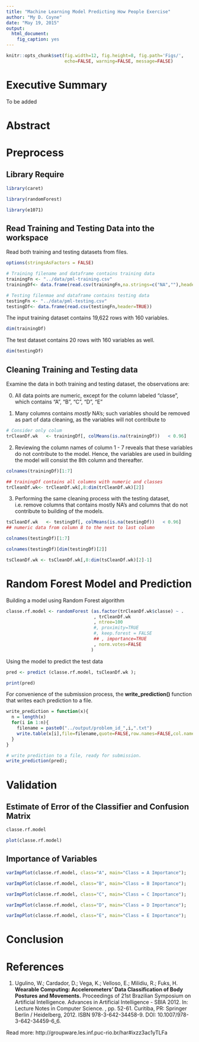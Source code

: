 ```yaml
---
title: "Machine Learning Model Predicting How People Exercise"
author: "My D. Coyne"
date: "May 19, 2015"
output: 
  html_document:
    fig_caption: yes
---
```


```r
knitr::opts_chunk$set(fig.width=12, fig.height=8, fig.path='Figs/',
                      echo=FALSE, warning=FALSE, message=FALSE)
```



# Executive Summary

To be added

# Abstract

# Preprocess

## Library Require

```r
library(caret)

library(randomForest)

library(e1071)
```
## Read Training and Testing Data into the workspace

Read both training and testing datasets from files.  

```r
options(stringsAsFactors = FALSE)

# Training filename and dataframe contains training data
trainingFn <- "../data/pml-training.csv"
trainingDf<- data.frame(read.csv(trainingFn,na.strings=c("NA",""),header=TRUE))

# Testing filenmae and dataframe contains testing data
testingFn <- "../data/pml-testing.csv"
testingDf<- data.frame(read.csv(testingFn,header=TRUE))

```

The input training dataset contains 19,622 rows with 160 variables.

```r

dim(trainingDf)

```

The test dataset contains 20 rows with 160 variables as well.

```r

dim(testingDf)

```

## Cleaning Training and Testing data

Examine the data in both training and testing dataset, the observations are:

0.  All data points are numeric, except for the column labeled "classe", which contains "A", "B", "C", "D", "E"

1.  Many columns contains *mostly* NA's; such variables should be removed as part of data cleaning, as the variables will not contribute to 

```r

# Consider only colum
trCleanDf.wk   <- trainingDf[, colMeans(is.na(trainingDf))   < 0.96]

```

2.  Reviewing the column names of column 1 - 7 reveals that these variables do not contribute to the model.  Hence, the variables are used in building the model will consist the 8th column and thereafter.


```r
colnames(trainingDf)[1:7]

## trainingDf contains all columns with numeric and classes
trCleanDf.wk<- trCleanDf.wk[,8:dim(trCleanDf.wk)[2]]
```

3.  Performing the same cleaning process with the testing dataset, i.e. remove columns that contains mostly NA's and columns that do not contribute to building of the models.

```r

tsCleanDf.wk   <- testingDf[, colMeans(is.na(testingDf))   < 0.96]
## numeric data from column 8 to the next to last column

colnames(testingDf)[1:7]

colnames(testingDf)[dim(testingDf)[2]]

tsCleanDf.wk <- tsCleanDf.wk[,8:dim(tsCleanDf.wk)[2]-1]

```


# Random Forest Model and Prediction

Building a model using Random Forest algorithm

```r

classe.rf.model <- randomForest (as.factor(trCleanDf.wk$classe) ~ .
                                 , trCleanDf.wk
                                 , ntree=100
                                 #, proximity=TRUE
                                 #, keep.forest = FALSE
                                 ## , importance=TRUE
                                 , norm.votes=FALSE
                                )
```

Using the model to predict the test data
 
```r
pred <- predict (classe.rf.model, tsCleanDf.wk );

print(pred)
```

For convenience of the submission process, the **write_prediction()** function that writes each prediction to a file.

```r

write_prediction = function(x){
  n = length(x)
  for(i in 1:n){
    filename = paste0("../output/problem_id_",i,".txt")
    write.table(x[i],file=filename,quote=FALSE,row.names=FALSE,col.names=FALSE)
  }
}

# write prediction to a file, ready for submission.
write_prediction(pred);
```

# Validation

## Estimate of Error of the Classifier and Confusion Matrix

```r
classe.rf.model

plot(classe.rf.model)

```

## Importance of Variables

```r
varImpPlot(classe.rf.model, class="A", main="Class = A Importance");

varImpPlot(classe.rf.model, class="B", main="Class = B Importance");

varImpPlot(classe.rf.model, class="C", main="Class = C Importance");

varImpPlot(classe.rf.model, class="D", main="Class = D Importance");

varImpPlot(classe.rf.model, class="E", main="Class = E Importance");
```

# Conclusion

# References

1. Ugulino, W.; Cardador, D.; Vega, K.; Velloso, E.; Milidiu, R.; Fuks, H. **Wearable Computing: Accelerometers' Data Classification of Body Postures and Movements.** Proceedings of 21st Brazilian Symposium on Artificial Intelligence. Advances in Artificial Intelligence - SBIA 2012. In: Lecture Notes in Computer Science. , pp. 52-61. Curitiba, PR: Springer Berlin / Heidelberg, 2012. ISBN 978-3-642-34458-9. DOI: 10.1007/978-3-642-34459-6_6.

Read more: http://groupware.les.inf.puc-rio.br/har#ixzz3ac1yTLFa




